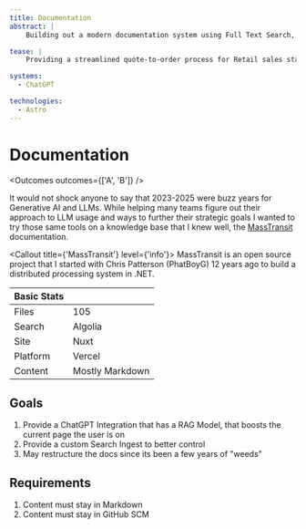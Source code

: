 ```yaml
---
title: Documentation
abstract: |
    Building out a modern documentation system using Full Text Search, and RAG

tease: |
    Providing a streamlined quote-to-order process for Retail sales staff

systems:
  - ChatGPT

technologies:
  - Astro
---
```



# Documentation

<Outcomes outcomes={['A',
    'B']} />

It would not shock anyone to say that 2023-2025 were buzz years for Generative AI and LLMs. While helping many teams figure out their approach to LLM usage and ways to further their strategic goals I wanted to try those same tools on a knowledge base that I knew well, the [MassTransit](https://masstransit.io/) documentation.

<Callout title={'MassTransit'} level={'info'}>
    MassTransit is an open source project that I started with
    Chris Patterson (PhatBoyG) 12 years ago to build a distributed
    processing system in .NET.
</Callout>

| Basic Stats |                 |
|-------------|-----------------|
| Files       | 105             |
| Search      | Algolia         |
| Site        | Nuxt            |
| Platform    | Vercel          |
| Content     | Mostly Markdown |

## Goals

1. Provide a ChatGPT Integration that has a RAG Model, that boosts the current page the user is on
1. Provide a custom Search Ingest to better control
2. May restructure the docs since its been a few years of "weeds"


## Requirements

1. Content must stay in Markdown
2. Content must stay in GitHub SCM